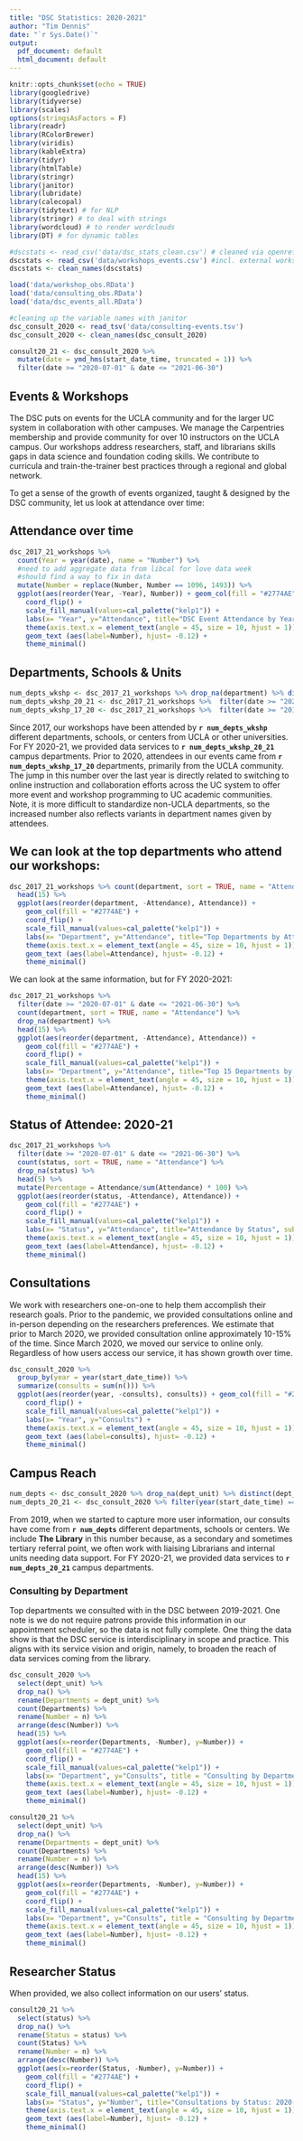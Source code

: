 ```yaml
---
title: "DSC Statistics: 2020-2021"
author: "Tim Dennis"
date: "`r Sys.Date()`"
output:
  pdf_document: default
  html_document: default
---
```


```r
knitr::opts_chunk$set(echo = TRUE)
library(googledrive)
library(tidyverse)
library(scales)
options(stringsAsFactors = F)
library(readr)
library(RColorBrewer)
library(viridis)
library(kableExtra)
library(tidyr)
library(htmlTable)
library(stringr)
library(janitor)
library(lubridate)
library(calecopal)
library(tidytext) # for NLP
library(stringr) # to deal with strings
library(wordcloud) # to render wordclouds
library(DT) # for dynamic tables
```


```r
#dscstats <- read_csv('data/dsc_stats_clean.csv') # cleaned via openrefine
dscstats <- read_csv('data/workshops_events.csv') #incl. external workshops, inst training
dscstats <- clean_names(dscstats)

load('data/workshop_obs.RData')
load('data/consulting_obs.RData')
load('data/dsc_events_all.RData')

#cleaning up the variable names with janitor 
dsc_consult_2020 <- read_tsv('data/consulting-events.tsv')
dsc_consult_2020 <- clean_names(dsc_consult_2020) 
```

```r
consult20_21 <- dsc_consult_2020 %>% 
  mutate(date = ymd_hms(start_date_time, truncated = 1)) %>% 
  filter(date >= "2020-07-01" & date <= "2021-06-30")
```

## Events & Workshops

The DSC puts on events for the UCLA community and for the larger UC system in collaboration with other campuses. We manage the Carpentries membership and provide community for over 10 instructors on the UCLA campus. Our workshops address researchers, staff, and librarians skills gaps in data science and foundation coding skills. We contribute to curricula and train-the-trainer best practices through a regional and global network. 

To get a sense of the growth of events organized, taught & designed by the DSC community, let us look at attendance over time: 

## Attendance over time 

```r
dsc_2017_21_workshops %>% 
  count(Year = year(date), name = "Number") %>%
  #need to add aggregate data from libcal for love data week
  #should find a way to fix in data 
  mutate(Number = replace(Number, Number == 1096, 1493)) %>% 
  ggplot(aes(reorder(Year, -Year), Number)) + geom_col(fill = "#2774AE") +
    coord_flip() + 
    scale_fill_manual(values=cal_palette("kelp1")) +
    labs(x= "Year", y="Attendance", title="DSC Event Attendance by Year") +
    theme(axis.text.x = element_text(angle = 45, size = 10, hjust = 1))  +
    geom_text (aes(label=Number), hjust= -0.12) +
    theme_minimal()
```

## Departments, Schools & Units 

```r
num_depts_wkshp <- dsc_2017_21_workshops %>% drop_na(department) %>% distinct(department) %>% nrow()
num_depts_wkshp_20_21 <- dsc_2017_21_workshops %>%  filter(date >= "2020-07-01" & date <= "2021-06-30") %>% drop_na(department) %>% distinct(department) %>% nrow()
num_depts_wkshp_17_20 <- dsc_2017_21_workshops %>%  filter(date >= "2017-07-01" & date <= "2020-06-30") %>% drop_na(department) %>% distinct(department) %>% nrow()
```

Since 2017, our workshops have been attended by **`r num_depts_wkshp`** different departments, schools, or centers from UCLA or other universities.  For FY 2020-21, we provided data services to **`r num_depts_wkshp_20_21`** campus departments. Prior to 2020, attendees in our events came from **`r num_depts_wkshp_17_20`** departments, primarily from the UCLA community. The jump in this number over the last year is directly related to switching to online instruction and collaboration efforts across the UC system to offer more event and workshop programming to UC academic communities. Note, it is more difficult to standardize non-UCLA departments, so the increased number also reflects variants in department names given by attendees. 

## We can look at the top departments who attend our workshops:


```r
dsc_2017_21_workshops %>% count(department, sort = TRUE, name = "Attendance") %>% drop_na(department) %>% 
  head(15) %>% 
  ggplot(aes(reorder(department, -Attendance), Attendance)) +
    geom_col(fill = "#2774AE") +
    coord_flip() + 
    scale_fill_manual(values=cal_palette("kelp1")) +
    labs(x= "Department", y="Attendance", title="Top Departments by Attendance", subtitle = "2017-2021") +
    theme(axis.text.x = element_text(angle = 45, size = 10, hjust = 1))  +
    geom_text (aes(label=Attendance), hjust= -0.12) +
    theme_minimal()
```
We can look at the same information, but for FY 2020-2021: 

```r
dsc_2017_21_workshops %>% 
  filter(date >= "2020-07-01" & date <= "2021-06-30") %>% 
  count(department, sort = TRUE, name = "Attendance") %>% 
  drop_na(department) %>% 
  head(15) %>% 
  ggplot(aes(reorder(department, -Attendance), Attendance)) +
    geom_col(fill = "#2774AE") +
    coord_flip() + 
    scale_fill_manual(values=cal_palette("kelp1")) +
    labs(x= "Department", y="Attendance", title="Top 15 Departments by Attendance", subtitle = "July 2020 - June 2021") +
    theme(axis.text.x = element_text(angle = 45, size = 10, hjust = 1))  +
    geom_text (aes(label=Attendance), hjust= -0.12) +
    theme_minimal()
```

## Status of Attendee: 2020-21 

```r
dsc_2017_21_workshops %>% 
  filter(date >= "2020-07-01" & date <= "2021-06-30") %>% 
  count(status, sort = TRUE, name = "Attendance") %>% 
  drop_na(status) %>% 
  head(5) %>% 
  mutate(Percentage = Attendance/sum(Attendance) * 100) %>% 
  ggplot(aes(reorder(status, -Attendance), Attendance)) +
    geom_col(fill = "#2774AE") +
    coord_flip() + 
    scale_fill_manual(values=cal_palette("kelp1")) +
    labs(x= "Status", y="Attendance", title="Attendance by Status", subtitle = "2020-2021") +
    theme(axis.text.x = element_text(angle = 45, size = 10, hjust = 1))  +
    geom_text (aes(label=Attendance), hjust= -0.12) +
    theme_minimal()
```
  
  
## Consultations 

We work with researchers one-on-one to help them accomplish their research goals. Prior to the pandemic, we provided consultations online and in-person depending on the researchers preferences. We estimate that prior to March 2020, we provided consultation online approximately 10-15% of the time. Since March 2020, we moved our service to online only. Regardless of how users access our service, it has shown growth over time. 

```r
dsc_consult_2020 %>% 
  group_by(year = year(start_date_time)) %>% 
  summarize(consults = sum(n())) %>% 
  ggplot(aes(reorder(year, -consults), consults)) + geom_col(fill = "#2774AE") + 
    coord_flip() + 
    scale_fill_manual(values=cal_palette("kelp1")) +
    labs(x= "Year", y="Consults") +
    theme(axis.text.x = element_text(angle = 45, size = 10, hjust = 1))  +
    geom_text (aes(label=consults), hjust= -0.12) +
    theme_minimal()
```

## Campus Reach

```r
num_depts <- dsc_consult_2020 %>% drop_na(dept_unit) %>% distinct(dept_unit) %>% nrow()
num_depts_20_21 <- dsc_consult_2020 %>% filter(year(start_date_time) == 2020) %>% drop_na(dept_unit) %>% distinct(dept_unit) %>% nrow()
```

From 2019, when we started to capture more user information, our consults have come from **`r num_depts`** different departments, schools or centers. We include **The Library** in this number because, as a secondary and sometimes tertiary referral point, we often work with liaising Librarians and internal units needing data support. For FY 2020-21, we provided data services to **`r num_depts_20_21`** campus departments. 


### Consulting by Department

Top departments we consulted with in the DSC between 2019-2021. One note is we do not require patrons provide this information in our appointment scheduler, so the data is not fully complete. One thing the data show is that the DSC service is interdisciplinary in scope and practice. This aligns with its service vision and origin, namely, to broaden the reach of data services coming from the library. 

```r
dsc_consult_2020 %>% 
  select(dept_unit) %>% 
  drop_na() %>% 
  rename(Departments = dept_unit) %>% 
  count(Departments) %>% 
  rename(Number = n) %>% 
  arrange(desc(Number)) %>% 
  head(15) %>% 
  ggplot(aes(x=reorder(Departments, -Number), y=Number)) +
    geom_col(fill = "#2774AE") +
    coord_flip() +
    scale_fill_manual(values=cal_palette("kelp1")) +
    labs(x= "Department", y="Consults", title = "Consulting by Department", subtitle = "2019-2021") +
    theme(axis.text.x = element_text(angle = 45, size = 10, hjust = 1))  +
    geom_text (aes(label=Number), hjust= -0.12) +
    theme_minimal()
```


```r
consult20_21 %>% 
  select(dept_unit) %>% 
  drop_na() %>% 
  rename(Departments = dept_unit) %>% 
  count(Departments) %>% 
  rename(Number = n) %>% 
  arrange(desc(Number)) %>% 
  head(15) %>% 
  ggplot(aes(x=reorder(Departments, -Number), y=Number)) +
    geom_col(fill = "#2774AE") +
    coord_flip() +
    scale_fill_manual(values=cal_palette("kelp1")) +
    labs(x= "Department", y="Consults", title = "Consulting by Department", subtitle = "FY 2020-21") +
    theme(axis.text.x = element_text(angle = 45, size = 10, hjust = 1))  +
    geom_text (aes(label=Number), hjust= -0.12) +
    theme_minimal()
```

## Researcher Status 

When provided, we also collect information on our users' status. 

```r
consult20_21 %>% 
  select(status) %>% 
  drop_na() %>% 
  rename(Status = status) %>% 
  count(Status) %>% 
  rename(Number = n) %>% 
  arrange(desc(Number)) %>% 
  ggplot(aes(x=reorder(Status, -Number), y=Number)) +
    geom_col(fill = "#2774AE") +
    coord_flip() +
    scale_fill_manual(values=cal_palette("kelp1")) +
    labs(x= "Status", y="Number", title="Consultations by Status: 2020-21") +
    theme(axis.text.x = element_text(angle = 45, size = 10, hjust = 1))  +
    geom_text (aes(label=Number), hjust= -0.12) +
    theme_minimal()
```

